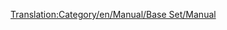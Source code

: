 [[Translation:Category/en/Manual/Base Set/Manual]]

{{en/Bilingual box| Ca
| Els articles que tenen la plantilla [[Template:ca/Taula de contingut]] es col·loquen automàticament aquí.
| A Category for Manual related pages.
Articles that are called by [[Template:ca/Taula de contingut]] are automatically placed here.}}

